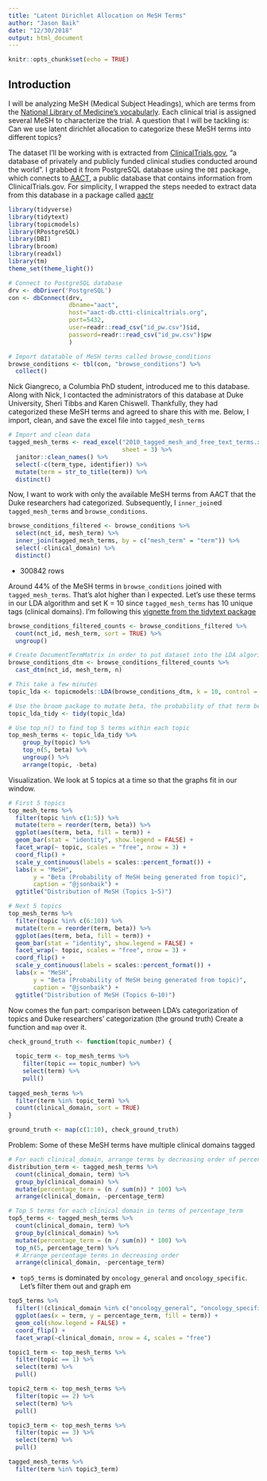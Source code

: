 ```yaml
---
title: "Latent Dirichlet Allocation on MeSH Terms"
author: "Jason Baik"
date: "12/30/2018"
output: html_document
---
```


```r
knitr::opts_chunk$set(echo = TRUE)
```

## Introduction

I will be analyzing MeSH (Medical Subject Headings), which are terms from the [National Library of Medicine's vocabularly](http://research.library.gsu.edu/c.php?g=115556&p=753156). Each clinical trial is assigned several MeSH to characterize the trial. A question that I will be tackling is: Can we use latent dirichlet allocation to categorize these MeSH terms into different topics?   

The dataset I'll be working with is extracted from [ClinicalTrials.gov](https://clinicaltrials.gov/), "a database of privately and publicly funded clinical studies conducted around the world". I grabbed it from PostgreSQL database using the `DBI` package, which connects to [AACT](https://aact.ctti-clinicaltrials.org/), a public database that contains information from ClinicalTrials.gov. For simplicity, I wrapped the steps needed to extract data from this database in a package called [aactr](https://github.com/jasonbaik94/aactr)

```r
library(tidyverse)
library(tidytext)
library(topicmodels)
library(RPostgreSQL)
library(DBI)
library(broom)
library(readxl)
library(tm)
theme_set(theme_light())

# Connect to PostgreSQL database
drv <- dbDriver('PostgreSQL')
con <- dbConnect(drv, 
                 dbname="aact",
                 host="aact-db.ctti-clinicaltrials.org", 
                 port=5432,
                 user=readr::read_csv("id_pw.csv")$id, 
                 password=readr::read_csv("id_pw.csv")$pw
                 )

# Import datatable of MeSH terms called browse_conditions
browse_conditions <- tbl(con, "browse_conditions") %>% 
  collect()
```

Nick Giangreco, a Columbia PhD student, introduced me to this database. Along with Nick, I contacted the administrators of this database at Duke University, Sheri Tibbs and Karen Chiswell. Thankfully, they had categorized these MeSH terms and agreed to share this with me. Below, I import, clean, and save the excel file into `tagged_mesh_terms`

```r
# Import and clean data
tagged_mesh_terms <- read_excel("2010_tagged_mesh_and_free_text_terms.xlsx",
                                sheet = 3) %>%
  janitor::clean_names() %>% 
  select(-c(term_type, identifier)) %>% 
  mutate(term = str_to_title(term)) %>% 
  distinct()
```


Now, I want to work with only the available MeSH terms from AACT that the Duke researchers had categorized. Subsequently, I `inner_join`ed `tagged_mesh_terms` and `browse_conditions`.
```r
browse_conditions_filtered <- browse_conditions %>%
  select(nct_id, mesh_term) %>% 
  inner_join(tagged_mesh_terms, by = c("mesh_term" = "term")) %>% 
  select(-clinical_domain) %>% 
  distinct()
```

* 300842 rows

Around 44% of the MeSH terms in `browse_conditions` joined with `tagged_mesh_terms`. That's alot higher than I expected. Let's use these terms in our LDA algorithm and set K = 10 since `tagged_mesh_terms` has 10 unique tags (clinical domains). I'm following this [vignette from the tidytext package](https://cran.r-project.org/web/packages/tidytext/vignettes/topic_modeling.html)



```r
browse_conditions_filtered_counts <- browse_conditions_filtered %>% 
  count(nct_id, mesh_term, sort = TRUE) %>% 
  ungroup()

# Create DocumentTermMatrix in order to put dataset into the LDA algorithm from the topicmodels package
browse_conditions_dtm <- browse_conditions_filtered_counts %>% 
  cast_dtm(nct_id, mesh_term, n)

# This take a few minutes
topic_lda <- topicmodels::LDA(browse_conditions_dtm, k = 10, control = list(seed = 1234))

# Use the broom package to mutate beta, the probability of that term being generated from that topic.
topic_lda_tidy <- tidy(topic_lda)

# Use top_n() to find top 5 terms within each topic
top_mesh_terms <- topic_lda_tidy %>% 
    group_by(topic) %>% 
    top_n(5, beta) %>% 
    ungroup() %>% 
    arrange(topic, -beta)
```


Visualization. We look at 5 topics at a time so that the graphs fit in our window.
```r
# First 5 topics
top_mesh_terms %>%
  filter(topic %in% c(1:5)) %>% 
  mutate(term = reorder(term, beta)) %>% 
  ggplot(aes(term, beta, fill = term)) +
  geom_bar(stat = "identity", show.legend = FALSE) +
  facet_wrap(~ topic, scales = "free", nrow = 3) +
  coord_flip() +
  scale_y_continuous(labels = scales::percent_format()) +
  labs(x = "MeSH",
       y = "Beta (Probability of MeSH being generated from topic)",
       caption = "@jsonbaik") +
  ggtitle("Distribution of MeSH (Topics 1~5)")
```

```r
# Next 5 topics
top_mesh_terms %>%
  filter(topic %in% c(6:10)) %>% 
  mutate(term = reorder(term, beta)) %>% 
  ggplot(aes(term, beta, fill = term)) +
  geom_bar(stat = "identity", show.legend = FALSE) +
  facet_wrap(~ topic, scales = "free", nrow = 3) +
  coord_flip() +
  scale_y_continuous(labels = scales::percent_format()) +
  labs(x = "MeSH",
       y = "Beta (Probability of MeSH being generated from topic)",
       caption = "@jsonbaik") +
  ggtitle("Distribution of MeSH (Topics 6~10)")

```

Now comes the fun part: comparison between LDA's categorization of topics and Duke researchers' categorization (the ground truth)
Create a function and `map` over it.
```r
check_ground_truth <- function(topic_number) {
  
  topic_term <- top_mesh_terms %>% 
    filter(topic == topic_number) %>% 
    select(term) %>% 
    pull()
  
tagged_mesh_terms %>%
  filter(term %in% topic_term) %>% 
  count(clinical_domain, sort = TRUE)
}
```

```r
ground_truth <- map(c(1:10), check_ground_truth)
```

Problem: Some of these MeSH terms have multiple clinical domains tagged

```r
# For each clinical_domain, arrange terms by decreasing order of percentage_term
distribution_term <- tagged_mesh_terms %>%
  count(clinical_domain, term) %>% 
  group_by(clinical_domain) %>% 
  mutate(percentage_term = (n / sum(n)) * 100) %>% 
  arrange(clinical_domain, -percentage_term)
```

```r
# Top 5 terms for each clinical domain in terms of percentage_term 
top5_terms <- tagged_mesh_terms %>%
  count(clinical_domain, term) %>% 
  group_by(clinical_domain) %>% 
  mutate(percentage_term = (n / sum(n)) * 100) %>% 
  top_n(5, percentage_term) %>% 
  # Arrange percentage terms in decreasing order
  arrange(clinical_domain, -percentage_term)
```


* `top5_terms` is dominated by `oncology_general` and `oncology_specific`. Let's filter them out and graph em

```r
top5_terms %>% 
  filter(!(clinical_domain %in% c("oncology_general", "oncology_specific"))) %>% 
  ggplot(aes(x = term, y = percentage_term, fill = term)) +
  geom_col(show.legend = FALSE) +
  coord_flip() +
  facet_wrap(~clinical_domain, nrow = 4, scales = "free")
```

```r
topic1_term <- top_mesh_terms %>% 
  filter(topic == 1) %>% 
  select(term) %>% 
  pull()

topic2_term <- top_mesh_terms %>% 
  filter(topic == 2) %>% 
  select(term) %>% 
  pull()

topic3_term <- top_mesh_terms %>% 
  filter(topic == 3) %>% 
  select(term) %>% 
  pull()
```

```r
tagged_mesh_terms %>%
  filter(term %in% topic3_term)  
```

